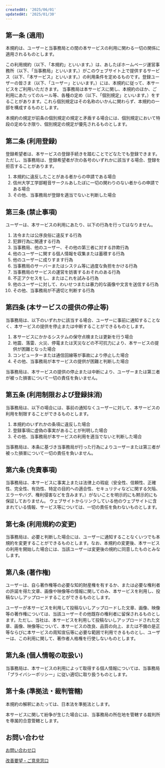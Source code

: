 ```yaml
---
createdAt: '2025/06/01'
updatedAt: '2025/01/30'
---
```


## 第一条 (適用)

本規約は、ユーザーと当事務局との間の本サービスの利用に関わる一切の関係に適用されるものとします。

この利用規約（以下、「本規約」といいます。）は、あしたぼホームページ運営事務所（以下、「当事務局」といいます。）がこのウェブサイト上で提供するサービス（以下、「本サービス」といいます。）の利用条件を定めるものです。登録ユーザーの皆さま（以下、「ユーザー」といいます。）には、本規約に従って、本サービスをご利用いただきます。
当事務局は本サービスに関し、本規約のほか、ご利用にあたってのルール等、各種の定め（以下、「個別規定」といいます。）をすることがあります。これら個別規定はその名称のいかんに関わらず、本規約の一部を構成するものとします。

本規約の規定が前条の個別規定の規定と矛盾する場合には、個別規定において特段の定めなき限り、個別規定の規定が優先されるものとします。

## 第二条 (利用登録)

登録希望者は、本サービスの登録手続きを踏むことでどなたでも登録できます。ただし、当事務局は、登録希望者が次の各号のいずれかに該当する場合、登録を拒否することがあります。

1. 本規約に違反したことがある者からの申請である場合
2. 信州大学工学部軽音サークルあしたぼに一切の関わりのない者からの申請である場合
3. その他、当事務局が登録を適当でないと判断した場合

## 第三条 (禁止事項)

ユーザーは、本サービスの利用にあたり、以下の行為を行ってはなりません。

1. 法令または公序良俗に違反する行為
2. 犯罪行為に関連する行為
3. 当事務局、他のユーザー、その他の第三者に対する詐欺行為
4. 他のユーザーに関する個人情報を収集または蓄積する行為
5. 他のユーザーに成りすます行為
6. 当事務局のサーバーまたはシステム等に過度な負担をかける行為
7. 当事務局のサービスの運営を妨害するおそれのある行為
8. 不正アクセスをし、またはこれを試みる行為
9. 他のユーザーに対して、わいせつまたは暴力的な画像や文言を送信する行為
10. その他、当事務局が不適切と判断する行為

## 第四条 (本サービスの提供の停止等)

当事務局は、以下のいずれかに該当する場合、ユーザーに事前に通知することなく、本サービスの提供を停止または中断することができるものとします。

1. 本サービスにかかるシステムの保守点検または更新を行う場合
2. 地震、落雷、火災、停電または天災などの不可抗力により、本サービスの提供が困難となった場合
3. コンピューターまたは通信回線等が事故により停止した場合
4. その他、当事務局が本サービスの提供が困難と判断した場合

当事務局は、本サービスの提供の停止または中断により、ユーザーまたは第三者が被った損害について一切の責任を負いません。

## 第五条 (利用制限および登録抹消)

当事務局は、以下の場合には、事前の通知なくユーザーに対して、本サービスの利用を制限することができるものとします。

1. 本規約のいずれかの条項に違反した場合
2. 登録事項に虚偽の事実があることが判明した場合
3. その他、当事務局が本サービスの利用を適当でないと判断した場合

当事務局は、本条に基づき当事務局が行った行為によりユーザーまたは第三者が被った損害について一切の責任を負いません。

## 第六条 (免責事項)

当事務局は、本サービスに事実上または法律上の瑕疵（安全性、信頼性、正確性、完全性、有効性、特定の目的への適合性、セキュリティなどに関する欠陥、エラーやバグ、権利侵害などを含みます。）がないことを明示的にも黙示的にも保証しておりません。
ウェブサイトからリンクしている他のウェブサイトに含まれている情報、サービス等については、一切の責任を負わないものとします。

## 第七条 (利用規約の変更)

当事務局は、必要と判断した場合には、ユーザーに通知することなくいつでも本規約を変更することができるものとします。なお、本規約の変更後、本サービスの利用を開始した場合には、当該ユーザーは変更後の規約に同意したものとみなします。

## 第八条 (著作権)

ユーザーは、自ら著作権等の必要な知的財産権を有するか、または必要な権利者の許諾を得た文章、画像や映像等の情報に関してのみ、本サービスを利用し、投稿ないしアップロードすることができるものとします。

ユーザーが本サービスを利用して投稿ないしアップロードした文章、画像、映像等の著作権については、当該ユーザーその他既存の権利者に留保されるものとします。ただし、当社は、本サービスを利用して投稿ないしアップロードされた文章、画像、映像等について、本サービスの改良、品質の向上、または不備の是正等ならびに本サービスの周知宣伝等に必要な範囲で利用できるものとし、ユーザーは、この利用に関して、著作者人格権を行使しないものとします。

## 第九条 (個人情報の取扱い)

当事務局は、本サービスの利用によって取得する個人情報については、当事務局「プライバシーポリシー」に従い適切に取り扱うものとします。

## 第十条 (準拠法・裁判管轄)

本規約の解釈にあたっては、日本法を準拠法とします。

本サービスに関して紛争が生じた場合には、当事務局の所在地を管轄する裁判所を専属的合意管轄とします。

## お問い合わせ

[お問い合わせ口](https://docs.google.com/forms/d/e/1FAIpQLSfjiJi5HDgaEhsUC5fk79ovoauTthCLIY5mtEuOrzdV6UWZeQ/viewform?usp=header)

[改善要望・ご意見窓口](https://docs.google.com/forms/d/e/1FAIpQLSfGTf-FXq9pihaIQb1fEjUuYsnhSg1rEbAVyapLJi7CiwkilQ/viewform?usp=header)
